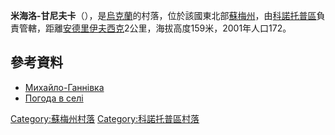 {{coord|51|1|22|N|33|18|36|E|scale:100000_region:UA|display=title}}

'''米海洛-甘尼夫卡'''（{{lang-uk|Михайло-Ганнівка}}），是[[烏克蘭|烏克蘭]]的村落，位於該國東北部[[蘇梅州|蘇梅州]]，由[[科諾托普區|科諾托普區]]負責管轄，距離[[安德里伊夫西克_(科諾托普區)|安德里伊夫西克]]2公里，海拔高度159米，2001年人口172。

==參考資料==
* [http://w1.c1.rada.gov.ua/pls/z7502/A005?rdat1=02.02.2010&rf7571=29049 Михайло-Ганнівка]{{dead link|date=2018年4月 |bot=InternetArchiveBot |fix-attempted=yes }}
* [http://weather.in.ua/ua/symskaja/15964 Погода в селі ] {{Wayback|url=http://weather.in.ua/ua/symskaja/15964 |date=20180509080147 }}

{{DEFAULTSORT:Михайло-Ганнівка}}

[[Category:蘇梅州村落|Category:蘇梅州村落]]
[[Category:科諾托普區村落|Category:科諾托普區村落]]


{{Sumy-geo-stub}}